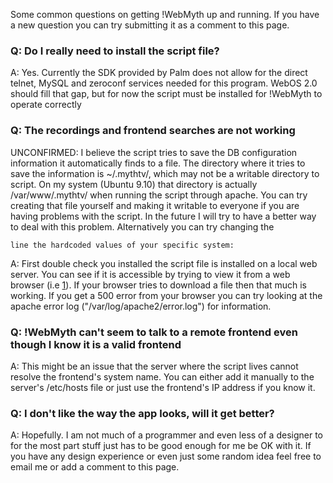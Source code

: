 Some common questions on getting !WebMyth up and running.  If you have a new question you can try submitting it as a comment to this page.

=== Q: Do I really need to install the script file? ===

A: Yes.  Currently the SDK provided by Palm does not allow for the direct telnet, MySQL and zeroconf services needed for this program.  WebOS 2.0 should fill that gap, but for now the script must be installed for !WebMyth to operate correctly

=== Q: The recordings and frontend searches are not working ===

UNCONFIRMED: I believe the script tries to save the DB configuration information it automatically finds to a file.  The directory where it tries to save the information is ~/.mythtv/, which may not be a writable directory to script.  On my system (Ubuntu 9.10) that directory is actually /var/www/.mythtv/ when running the script through apache.  You can try creating that file yourself and making it writable to everyone if you are having problems with the script.  
{{{sudo mkdir /var/www/.mythtv/; sudo chmod a+rw /var/www/.mythtv/"}}} 
In the future I will try to have a better way to deal with this problem.  Alternatively you can try changing the 
{{{mythDB = MythDB()}}}
 line the hardcoded values of your specific system:
{{{mythDB = MythDB(args=(('DBHostName','mybackend'), ('DBName','mythconverg'), ('DBUserName','mythtv'), ('DBPassword','mythtv')))}}}


A: First double check you installed the script file is installed on a local web server.  You can see if it is accessible by trying to view it from a web browser (i.e [http://my-server/cgi-bin/webmyth.py?op=getHosts]).  If your browser tries to download a file then that much is working.  If you get a 500 error from your browser you can try looking at the apache error log ("/var/log/apache2/error.log") for information.  

=== Q: !WebMyth can't seem to talk to a remote frontend even though I know it is a valid frontend ===

A: This might be an issue that the server where the script lives cannot resolve the frontend's system name.  You can either add it manually to the server's /etc/hosts file or just use the frontend's IP address if you know it.

=== Q: I don't like the way the app looks, will it get better? ===

A: Hopefully.  I am not much of a programmer and even less of a designer to for the most part stuff just has to be good enough for me be OK with it.  If you have any design experience or even just some random idea feel free to email me or add a comment to this page.